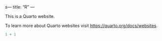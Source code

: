 s---
title: "R"
---

This is a Quarto website.

To learn more about Quarto websites visit <https://quarto.org/docs/websites>.

```r
1 + 1
```

